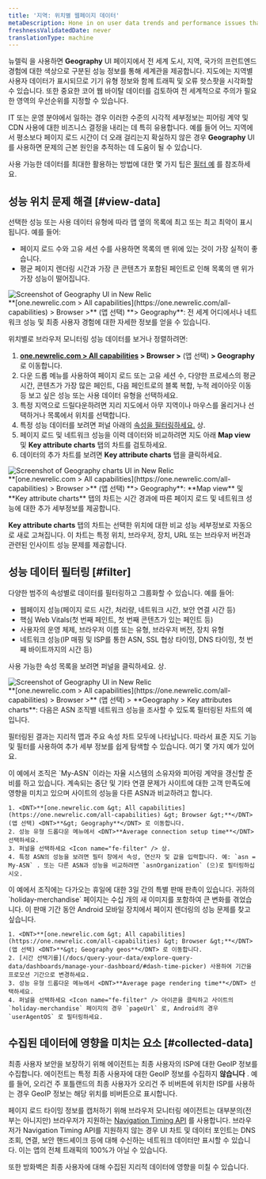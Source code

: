 ```yaml
---
title: '지역: 위치별 웹페이지 데이터'
metaDescription: Hone in on user data trends and performance issues that are region-specific with our Geography UI.
freshnessValidatedDate: never
translationType: machine
---
```


뉴렐릭 <InlinePopover type="browser" />을 사용하면 <DNT>**Geography**</DNT> UI 페이지에서 전 세계 도시, 지역, 국가의 프런트엔드 경험에 대한 색상으로 구분된 성능 정보를 통해 세계관을 제공합니다. 지도에는 지역별 사용자 데이터가 표시되므로 기기 유형 정보와 함께 트래픽 및 오류 핫스팟을 시각화할 수 있습니다. 또한 중요한 코어 웹 바이탈 데이터를 검토하여 전 세계적으로 주의가 필요한 영역의 우선순위를 지정할 수 있습니다.

IT 또는 운영 분야에서 일하는 경우 이러한 수준의 시각적 세부정보는 피어링 계약 및 CDN 사용에 대한 비즈니스 결정을 내리는 데 특히 유용합니다. 예를 들어 어느 지역에서 평소보다 페이지 로드 시간이 더 오래 걸리는지 확실하지 않은 경우 <DNT>**Geography**</DNT> UI를 사용하면 문제의 근본 원인을 추적하는 데 도움이 될 수 있습니다.

사용 가능한 데이터를 최대한 활용하는 방법에 대한 몇 가지 팁은 [필터 예](#filter) 를 참조하세요.

## 성능 위치 문제 해결 [#view-data]

선택한 성능 또는 사용 데이터 유형에 따라 맵 옆의 목록에 최고 또는 최고 최악이 표시됩니다. 예를 들어:

* 페이지 로드 수와 고유 세션 수를 사용하면 목록의 맨 위에 있는 것이 가장 실적이 좋습니다.
* 평균 페이지 렌더링 시간과 가장 큰 콘텐츠가 포함된 페인트로 인해 목록의 맨 위가 가장 성능이 떨어집니다.

<img title="Geography UI" alt="Screenshot of Geography UI in New Relic" src="/images/browser_screenshot-full_geography-summary.webp" />

<figcaption>
  <DNT>**[one.newrelic.com &gt; All capabilities](https://one.newrelic.com/all-capabilities) &gt; Browser &gt;**</DNT> (앱 선택) <DNT>**&gt; Geography**</DNT>: 전 세계 어디에서나 네트워크 성능 및 최종 사용자 경험에 대한 자세한 정보를 얻을 수 있습니다.
</figcaption>

위치별로 브라우저 모니터링 성능 데이터를 보거나 정렬하려면:

1. <DNT>**[one.newrelic.com &gt; All capabilities](https://one.newrelic.com/all-capabilities) &gt; Browser &gt;** </DNT>(앱 선택) <DNT>**&gt; Geography**</DNT> 로 이동합니다.
2. 다운 드롭 메뉴를 사용하여 페이지 로드 또는 고유 세션 수, 다양한 프로세스의 평균 시간, 콘텐츠가 가장 많은 페인트, 다음 페인트로의 블록 복합, 누적 레이아웃 이동 등 보고 싶은 성능 또는 사용 데이터 유형을 선택하세요.
3. 특정 지역으로 드릴다운하려면 지리 지도에서 아무 지역이나 마우스를 올리거나 선택하거나 목록에서 위치를 선택합니다.
4. 특정 성능 데이터를 보려면 퍼널 아래의 [속성을 필터링하세요.](#filter) <Icon name="fe-filter" /> 상.
5. 페이지 로드 및 네트워크 성능을 이력 데이터와 비교하려면 지도 아래 <DNT>**Map view**</DNT> 및 <DNT>**Key attribute charts**</DNT> 탭의 차트를 검토하세요.
6. 데이터의 추가 차트를 보려면 <DNT>**Key attribute charts**</DNT> 탭을 클릭하세요.

<img title="Geography UI charts" alt="Screenshot of Geography charts UI in New Relic" src="/images/browser_screenshot-full_filterable-graphs.webp" />

<figcaption>
  <DNT>**[one.newrelic.com &gt; All capabilities](https://one.newrelic.com/all-capabilities) &gt; Browser &gt;**</DNT> (앱 선택) <DNT>**&gt; Geography**</DNT>: <DNT>**Map view**</DNT> 및 <DNT>**Key attribute charts**</DNT> 탭의 차트는 시간 경과에 따른 페이지 로드 및 네트워크 성능에 대한 추가 세부정보를 제공합니다.
</figcaption>

<DNT>**Key attribute charts**</DNT> 탭의 차트는 선택한 위치에 대한 비교 성능 세부정보로 자동으로 새로 고쳐집니다. 이 차트는 특정 위치, 브라우저, 장치, URL 또는 브라우저 버전과 관련된 인사이트 성능 문제를 제공합니다.

## 성능 데이터 필터링 [#filter]

다양한 범주의 속성별로 데이터를 필터링하고 그룹화할 수 있습니다. 예를 들어:

* 웹페이지 성능(페이지 로드 시간, 처리량, 네트워크 시간, 보안 연결 시간 등)
* 핵심 Web Vitals(첫 번째 페인트, 첫 번째 콘텐츠가 있는 페인트 등)
* 사용자의 운영 체제, 브라우저 이름 또는 유형, 브라우저 버전, 장치 유형
* 네트워크 성능(IP 매핑 및 ISP를 통한 ASN, SSL 협상 타이밍, DNS 타이밍, 첫 번째 바이트까지의 시간 등)

사용 가능한 속성 목록을 보려면 퍼널을 클릭하세요. <Icon name="fe-filter" /> 상.

<img title="Geography UI" alt="Screenshot of Geography UI in New Relic" src="/images/browser_screenshot-full_key-attributes.webp" />

<figcaption>
  <DNT>**[one.newrelic.com &gt; All capabilities](https://one.newrelic.com/all-capabilities) &gt; Browser &gt;**</DNT> (앱 선택) &gt; <DNT>**Geography &gt; Key attributes charts**</DNT>: 다음은 ASN 조직별 네트워크 성능을 조사할 수 있도록 필터링된 차트의 예입니다.
</figcaption>

필터링된 결과는 지리적 맵과 주요 속성 차트 모두에 나타납니다. 따라서 표준 지도 기능 및 필터를 사용하여 추가 세부 정보를 쉽게 탐색할 수 있습니다. 여기 몇 가지 예가 있어요.

<CollapserGroup>
  <Collapser id="example-asn" title="예: ASN에 의한 불만족스러운 네트워크 성능">
    이 예에서 조직은 `My-ASN` 이라는 자율 시스템의 소유자와 피어링 계약을 갱신할 준비를 하고 있습니다. 계속되는 중단 및 기타 연결 문제가 사이트에 대한 고객 만족도에 영향을 미치고 있으며 사이트의 성능을 다른 ASN과 비교하려고 합니다.

    1. <DNT>**[one.newrelic.com &gt; All capabilities](https://one.newrelic.com/all-capabilities) &gt; Browser &gt;**</DNT> (앱 선택) <DNT>**&gt; Geography**</DNT> 로 이동합니다.
    2. 성능 유형 드롭다운 메뉴에서 <DNT>**Average connection setup time**</DNT> 선택하세요.
    3. 퍼널을 선택하세요 <Icon name="fe-filter" /> 상.
    4. 특정 ASN의 성능을 보려면 필터 창에서 속성, 연산자 및 값을 입력합니다. 예: `asn = My-ASN` . 또는 다른 ASN과 성능을 비교하려면 `asnOrganization` (으)로 필터링하십시오.
  </Collapser>

  <Collapser id="example-promo" title="예: 판촉 중 페이지 렌더링 성능">
    이 예에서 조직에는 다가오는 휴일에 대한 3일 간의 특별 판매 판촉이 있습니다. 귀하의 `holiday-merchandise` 페이지는 수십 개의 새 이미지를 포함하여 큰 변화를 겪었습니다. 이 판매 기간 동안 Android 모바일 장치에서 페이지 렌더링의 성능 문제를 찾고 싶습니다.

    1. <DNT>**[one.newrelic.com &gt; All capabilities](https://one.newrelic.com/all-capabilities) &gt; Browser &gt;**</DNT> (앱 선택) <DNT>**&gt; Geography geos**</DNT> 로 이동합니다.
    2. [시간 선택기를](/docs/query-your-data/explore-query-data/dashboards/manage-your-dashboard/#dash-time-picker) 사용하여 기간을 프로모션 기간으로 변경하세요.
    3. 성능 유형 드롭다운 메뉴에서 <DNT>**Average page rendering time**</DNT> 선택하세요.
    4. 퍼널을 선택하세요 <Icon name="fe-filter" /> 아이콘을 클릭하고 사이트의 `holiday-merchandise` 페이지의 경우 `pageUrl` 로, Android의 경우 `userAgentOS` 로 필터링하세요.
  </Collapser>
</CollapserGroup>

## 수집된 데이터에 영향을 미치는 요소 [#collected-data]

최종 사용자 보안을 보장하기 위해 에이전트는 최종 사용자의 ISP에 대한 GeoIP 정보를 수집합니다. 에이전트는 특정 최종 사용자에 대한 GeoIP 정보를 수집하지 **않습니다** . 예를 들어, 오리건 주 포틀랜드의 최종 사용자가 오리건 주 비버튼에 위치한 ISP를 사용하는 경우 GeoIP 정보는 해당 위치를 비버튼으로 표시합니다.

페이지 로드 타이밍 정보를 캡처하기 위해 브라우저 모니터링 에이전트는 대부분의(전부는 아니지만) 브라우저가 지원하는 [Navigation Timing API](/docs/browser/new-relic-browser/browser-agent-apis/navigation-timing-api) 를 사용합니다. 브라우저가 Navigation Timing API를 지원하지 않는 경우 UI 차트 및 데이터 포인트는 DNS 조회, 연결, 보안 핸드셰이크 등에 대해 수신하는 네트워크 데이터만 표시할 수 있습니다. 이는 앱의 전체 트래픽의 100%가 아닐 수 있습니다.

또한 방화벽은 최종 사용자에 대해 수집된 지리적 데이터에 영향을 미칠 수 있습니다.
